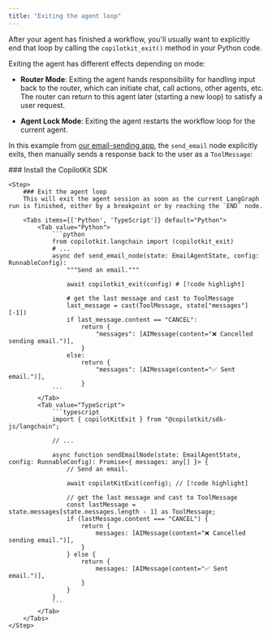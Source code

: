 ```yaml
---
title: "Exiting the agent loop"
---
```


After your agent has finished a workflow, you'll usually want to explicitly end that loop by calling the `copilotkit_exit()` method in your Python code.

Exiting the agent has different effects depending on mode:

- **Router Mode**: Exiting the agent hands responsibility for handling input back to the router, which can initiate chat, call actions, other agents, etc. The router can return to this agent later (starting a new loop) to satisfy a user request.

- **Agent Lock Mode**: Exiting the agent restarts the workflow loop for the current agent.

In this example from [our email-sending app](https://github.com/copilotkit/copilotkit/tree/main/examples/coagents-qa), the `send_email` node explicitly exits, then manually sends a response back to the user as a `ToolMessage`:

<Steps>
    <Step>
        ### Install the CopilotKit SDK
        <InstallSDKSnippet components={props.components}/>
    </Step>

    <Step>
        ### Exit the agent loop
        This will exit the agent session as soon as the current LangGraph run is finished, either by a breakpoint or by reaching the `END` node.

        <Tabs items={['Python', 'TypeScript']} default="Python">
            <Tab value="Python">
                ```python
                from copilotkit.langchain import (copilotkit_exit)
                # ...
                async def send_email_node(state: EmailAgentState, config: RunnableConfig):
                    """Send an email."""

                    await copilotkit_exit(config) # [!code highlight]

                    # get the last message and cast to ToolMessage
                    last_message = cast(ToolMessage, state["messages"][-1])
                    if last_message.content == "CANCEL":
                        return {
                            "messages": [AIMessage(content="❌ Cancelled sending email.")],
                        }
                    else:
                        return {
                            "messages": [AIMessage(content="✅ Sent email.")],
                        }
                ```
            </Tab>
            <Tab value="TypeScript">
                ```typescript
                import { copilotKitExit } from "@copilotkit/sdk-js/langchain";

                // ...

                async function sendEmailNode(state: EmailAgentState, config: RunnableConfig): Promise<{ messages: any[] }> {
                    // Send an email.

                    await copilotKitExit(config); // [!code highlight]

                    // get the last message and cast to ToolMessage
                    const lastMessage = state.messages[state.messages.length - 1] as ToolMessage;
                    if (lastMessage.content === "CANCEL") {
                        return {
                            messages: [AIMessage(content="❌ Cancelled sending email.")],
                        }
                    } else {
                        return {
                            messages: [AIMessage(content="✅ Sent email.")],
                        }
                    }
                }
                ```
            </Tab>
        </Tabs>
    </Step>
</Steps>
